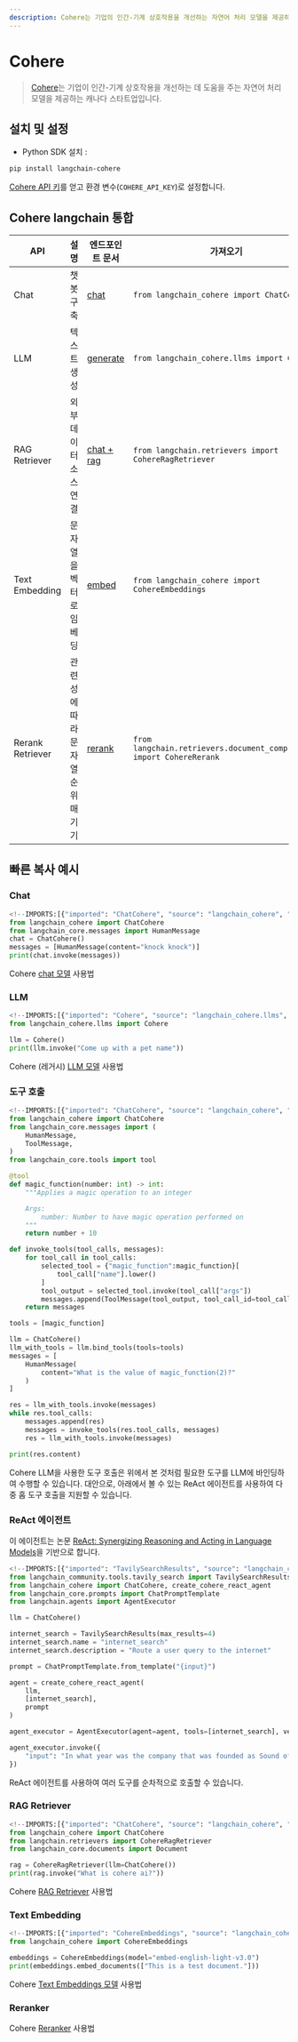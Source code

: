 ```yaml
---
description: Cohere는 기업의 인간-기계 상호작용을 개선하는 자연어 처리 모델을 제공하는 캐나다 스타트업입니다.
---
```


# Cohere

> [Cohere](https://cohere.ai/about)는 기업이 인간-기계 상호작용을 개선하는 데 도움을 주는 자연어 처리 모델을 제공하는 캐나다 스타트업입니다.

## 설치 및 설정
- Python SDK 설치 :
```bash
pip install langchain-cohere
```


[Cohere API 키](https://dashboard.cohere.ai/)를 얻고 환경 변수(`COHERE_API_KEY`)로 설정합니다.

## Cohere langchain 통합

|API|설명|엔드포인트 문서|가져오기|사용 예시|
|---|---|---|---|---|
|Chat|챗봇 구축|[chat](https://docs.cohere.com/reference/chat)|`from langchain_cohere import ChatCohere`|[cohere.ipynb](/docs/integrations/chat/cohere)|
|LLM|텍스트 생성|[generate](https://docs.cohere.com/reference/generate)|`from langchain_cohere.llms import Cohere`|[cohere.ipynb](/docs/integrations/llms/cohere)|
|RAG Retriever|외부 데이터 소스 연결|[chat + rag](https://docs.cohere.com/reference/chat)|`from langchain.retrievers import CohereRagRetriever`|[cohere.ipynb](/docs/integrations/retrievers/cohere)|
|Text Embedding|문자열을 벡터로 임베딩|[embed](https://docs.cohere.com/reference/embed)|`from langchain_cohere import CohereEmbeddings`|[cohere.ipynb](/docs/integrations/text_embedding/cohere)|
|Rerank Retriever|관련성에 따라 문자열 순위 매기기|[rerank](https://docs.cohere.com/reference/rerank)|`from langchain.retrievers.document_compressors import CohereRerank`|[cohere.ipynb](/docs/integrations/retrievers/cohere-reranker)|

## 빠른 복사 예시

### Chat

```python
<!--IMPORTS:[{"imported": "ChatCohere", "source": "langchain_cohere", "docs": "https://api.python.langchain.com/en/latest/chat_models/langchain_cohere.chat_models.ChatCohere.html", "title": "Cohere"}, {"imported": "HumanMessage", "source": "langchain_core.messages", "docs": "https://api.python.langchain.com/en/latest/messages/langchain_core.messages.human.HumanMessage.html", "title": "Cohere"}]-->
from langchain_cohere import ChatCohere
from langchain_core.messages import HumanMessage
chat = ChatCohere()
messages = [HumanMessage(content="knock knock")]
print(chat.invoke(messages))
```


Cohere [chat 모델](/docs/integrations/chat/cohere) 사용법

### LLM

```python
<!--IMPORTS:[{"imported": "Cohere", "source": "langchain_cohere.llms", "docs": "https://api.python.langchain.com/en/latest/llms/langchain_cohere.llms.Cohere.html", "title": "Cohere"}]-->
from langchain_cohere.llms import Cohere

llm = Cohere()
print(llm.invoke("Come up with a pet name"))
```


Cohere (레거시) [LLM 모델](/docs/integrations/llms/cohere) 사용법 

### 도구 호출
```python
<!--IMPORTS:[{"imported": "ChatCohere", "source": "langchain_cohere", "docs": "https://api.python.langchain.com/en/latest/chat_models/langchain_cohere.chat_models.ChatCohere.html", "title": "Cohere"}, {"imported": "HumanMessage", "source": "langchain_core.messages", "docs": "https://api.python.langchain.com/en/latest/messages/langchain_core.messages.human.HumanMessage.html", "title": "Cohere"}, {"imported": "ToolMessage", "source": "langchain_core.messages", "docs": "https://api.python.langchain.com/en/latest/messages/langchain_core.messages.tool.ToolMessage.html", "title": "Cohere"}, {"imported": "tool", "source": "langchain_core.tools", "docs": "https://api.python.langchain.com/en/latest/tools/langchain_core.tools.convert.tool.html", "title": "Cohere"}]-->
from langchain_cohere import ChatCohere
from langchain_core.messages import (
    HumanMessage,
    ToolMessage,
)
from langchain_core.tools import tool

@tool
def magic_function(number: int) -> int:
    """Applies a magic operation to an integer

    Args:
        number: Number to have magic operation performed on
    """
    return number + 10

def invoke_tools(tool_calls, messages):
    for tool_call in tool_calls:
        selected_tool = {"magic_function":magic_function}[
            tool_call["name"].lower()
        ]
        tool_output = selected_tool.invoke(tool_call["args"])
        messages.append(ToolMessage(tool_output, tool_call_id=tool_call["id"]))
    return messages

tools = [magic_function]

llm = ChatCohere()
llm_with_tools = llm.bind_tools(tools=tools)
messages = [
    HumanMessage(
        content="What is the value of magic_function(2)?"
    )
]

res = llm_with_tools.invoke(messages)
while res.tool_calls:
    messages.append(res)
    messages = invoke_tools(res.tool_calls, messages)
    res = llm_with_tools.invoke(messages)

print(res.content)
```

Cohere LLM을 사용한 도구 호출은 위에서 본 것처럼 필요한 도구를 LLM에 바인딩하여 수행할 수 있습니다.
대안으로, 아래에서 볼 수 있는 ReAct 에이전트를 사용하여 다중 홉 도구 호출을 지원할 수 있습니다.

### ReAct 에이전트

이 에이전트는 논문
[ReAct: Synergizing Reasoning and Acting in Language Models](https://arxiv.org/abs/2210.03629)을 기반으로 합니다.

```python
<!--IMPORTS:[{"imported": "TavilySearchResults", "source": "langchain_community.tools.tavily_search", "docs": "https://api.python.langchain.com/en/latest/tools/langchain_community.tools.tavily_search.tool.TavilySearchResults.html", "title": "Cohere"}, {"imported": "ChatCohere", "source": "langchain_cohere", "docs": "https://api.python.langchain.com/en/latest/chat_models/langchain_cohere.chat_models.ChatCohere.html", "title": "Cohere"}, {"imported": "create_cohere_react_agent", "source": "langchain_cohere", "docs": "https://api.python.langchain.com/en/latest/react_multi_hop/langchain_cohere.react_multi_hop.agent.create_cohere_react_agent.html", "title": "Cohere"}, {"imported": "ChatPromptTemplate", "source": "langchain_core.prompts", "docs": "https://api.python.langchain.com/en/latest/prompts/langchain_core.prompts.chat.ChatPromptTemplate.html", "title": "Cohere"}, {"imported": "AgentExecutor", "source": "langchain.agents", "docs": "https://api.python.langchain.com/en/latest/agents/langchain.agents.agent.AgentExecutor.html", "title": "Cohere"}]-->
from langchain_community.tools.tavily_search import TavilySearchResults
from langchain_cohere import ChatCohere, create_cohere_react_agent
from langchain_core.prompts import ChatPromptTemplate
from langchain.agents import AgentExecutor

llm = ChatCohere()

internet_search = TavilySearchResults(max_results=4)
internet_search.name = "internet_search"
internet_search.description = "Route a user query to the internet"

prompt = ChatPromptTemplate.from_template("{input}")

agent = create_cohere_react_agent(
    llm,
    [internet_search],
    prompt
)

agent_executor = AgentExecutor(agent=agent, tools=[internet_search], verbose=True)

agent_executor.invoke({
    "input": "In what year was the company that was founded as Sound of Music added to the S&P 500?",
})
```

ReAct 에이전트를 사용하여 여러 도구를 순차적으로 호출할 수 있습니다.

### RAG Retriever

```python
<!--IMPORTS:[{"imported": "ChatCohere", "source": "langchain_cohere", "docs": "https://api.python.langchain.com/en/latest/chat_models/langchain_cohere.chat_models.ChatCohere.html", "title": "Cohere"}, {"imported": "CohereRagRetriever", "source": "langchain.retrievers", "docs": "https://api.python.langchain.com/en/latest/retrievers/langchain_community.retrievers.cohere_rag_retriever.CohereRagRetriever.html", "title": "Cohere"}, {"imported": "Document", "source": "langchain_core.documents", "docs": "https://api.python.langchain.com/en/latest/documents/langchain_core.documents.base.Document.html", "title": "Cohere"}]-->
from langchain_cohere import ChatCohere
from langchain.retrievers import CohereRagRetriever
from langchain_core.documents import Document

rag = CohereRagRetriever(llm=ChatCohere())
print(rag.invoke("What is cohere ai?"))
```


Cohere [RAG Retriever](/docs/integrations/retrievers/cohere) 사용법

### Text Embedding

```python
<!--IMPORTS:[{"imported": "CohereEmbeddings", "source": "langchain_cohere", "docs": "https://api.python.langchain.com/en/latest/embeddings/langchain_cohere.embeddings.CohereEmbeddings.html", "title": "Cohere"}]-->
from langchain_cohere import CohereEmbeddings

embeddings = CohereEmbeddings(model="embed-english-light-v3.0")
print(embeddings.embed_documents(["This is a test document."]))
```


Cohere [Text Embeddings 모델](/docs/integrations/text_embedding/cohere) 사용법

### Reranker

Cohere [Reranker](/docs/integrations/retrievers/cohere-reranker) 사용법